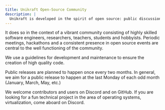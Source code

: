 ```yaml
---
title: Unikraft Open-Source Community
description: |
  Unikraft is developed in the spirit of open source: public discussions on Discord, open source licensing model using BSD-3-Clause, public development and management on GitHub.
---
```


It does so in the context of a vibrant community consisting of highly skilled software engineers, researchers, teachers, students and hobbyists.
Periodic meetings, hackathons and a consistent presence in open source events are central to the well functioning of the community.

We use a guidelines for development and maintenance to ensure the creation of high quality code.

Public releases are planned to happen once every two months.
In general, we aim for a public release to happen at the last Monday of each odd month (January, March, May, etc.)

We welcome contributors and users on Discord and on GitHub.
If you are looking for a fun technical project in the area of operating systems, virtualization, come aboard on Discord.
